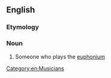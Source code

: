 ==English==

===Etymology===
{{suffix|euphonium|ist}}

===Noun===
{{en-noun}}

# Someone who plays the [[euphonium]]

[[Category:en:Musicians]]
